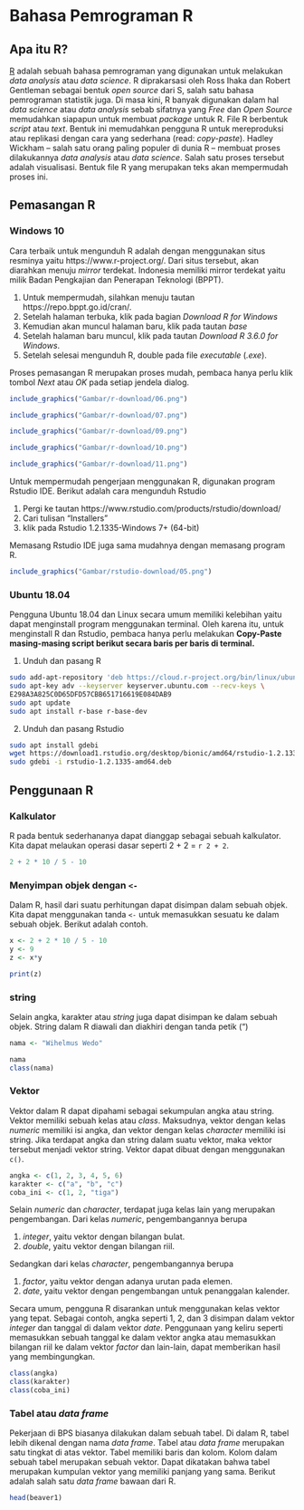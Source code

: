 # Bahasa Pemrograman R {#R}

## Apa itu R?

[R](https://www.r-project.org/) adalah sebuah bahasa pemrograman yang digunakan untuk melakukan *data analysis* atau *data science*.
R diprakarsasi oleh Ross Ihaka dan Robert Gentleman sebagai bentuk *open source* dari S, salah satu bahasa pemrograman statistik juga.
Di masa kini, R banyak digunakan dalam hal *data science* atau *data analysis* sebab sifatnya yang *Free* dan *Open Source* memudahkan siapapun untuk membuat *package* untuk R.
File R berbentuk *script* atau *text*.
Bentuk ini memudahkan  pengguna R untuk mereproduksi atau replikasi dengan cara yang sederhana (read: *copy-paste*).
Hadley Wickham -- salah satu orang paling populer di dunia R -- membuat proses dilakukannya *data analysis* atau *data science*.
Salah satu proses tersebut adalah visualisasi.
Bentuk file R yang merupakan teks akan mempermudah proses ini.

## Pemasangan R

### Windows 10 {-}

Cara terbaik untuk mengunduh R adalah dengan menggunakan situs resminya yaitu https://www.r-project.org/. Dari situs tersebut, akan diarahkan menuju *mirror* terdekat.
Indonesia memiliki mirror terdekat yaitu milik Badan Pengkajian dan Penerapan Teknologi (BPPT).

1. Untuk mempermudah, silahkan menuju tautan https://repo.bppt.go.id/cran/.
1. Setelah halaman terbuka, klik pada bagian *Download R for Windows*
1. Kemudian akan muncul halaman baru, klik pada tautan *base*
1. Setelah halaman baru muncul, klik pada tautan *Download R 3.6.0 for Windows*.
1. Setelah selesai mengunduh R, double pada file *executable* (*.exe*).

Proses pemasangan R merupakan proses mudah, pembaca hanya perlu klik tombol *Next* atau *OK* pada setiap jendela dialog.

```r
include_graphics("Gambar/r-download/06.png")
```

```r
include_graphics("Gambar/r-download/07.png")
```

```r
include_graphics("Gambar/r-download/09.png")
```

```r
include_graphics("Gambar/r-download/10.png")
```

```r
include_graphics("Gambar/r-download/11.png")
```

Untuk mempermudah pengerjaan menggunakan R, digunakan program Rstudio IDE.
Berikut adalah cara mengunduh Rstudio

1. Pergi ke tautan https://www.rstudio.com/products/rstudio/download/
2. Cari tulisan "Installers"
3. klik pada Rstudio 1.2.1335-Windows 7+ (64-bit)

Memasang Rstudio IDE juga sama mudahnya dengan memasang program R.

```r
include_graphics("Gambar/rstudio-download/05.png")
```

### Ubuntu 18.04 {-}

Pengguna Ubuntu 18.04 dan Linux secara umum memiliki kelebihan yaitu dapat menginstall program menggunakan terminal.
Oleh karena itu, untuk menginstall R dan Rstudio, pembaca hanya perlu melakukan **Copy-Paste masing-masing script berikut secara baris per baris di terminal.**

1. Unduh dan pasang R

```sh
sudo add-apt-repository 'deb https://cloud.r-project.org/bin/linux/ubuntu bionic-cran35/'
sudo apt-key adv --keyserver keyserver.ubuntu.com --recv-keys \
E298A3A825C0D65DFD57CBB651716619E084DAB9
sudo apt update
sudo apt install r-base r-base-dev
```

2. Unduh dan pasang Rstudio

```sh
sudo apt install gdebi
wget https://download1.rstudio.org/desktop/bionic/amd64/rstudio-1.2.1335-amd64.deb
sudo gdebi -i rstudio-1.2.1335-amd64.deb
```

## Penggunaan R

### Kalkulator

R pada bentuk sederhananya dapat dianggap sebagai sebuah kalkulator.
Kita dapat melaukan operasi dasar seperti 2 + 2 = `r 2 + 2`.

```r
2 + 2 * 10 / 5 - 10
```

### Menyimpan objek dengan `<-`

Dalam R, hasil dari suatu perhitungan dapat disimpan dalam sebuah objek.
Kita dapat menggunakan tanda `<-` untuk memasukkan sesuatu ke dalam sebuah objek.
Berikut adalah contoh.

```r
x <- 2 + 2 * 10 / 5 - 10
y <- 9
z <- x*y

print(z)
```

### string

Selain angka, karakter atau *string* juga dapat disimpan ke dalam sebuah objek.
String dalam R diawali dan diakhiri dengan tanda petik (")

```r
nama <- "Wihelmus Wedo"

nama
class(nama)
```

### Vektor

Vektor dalam R dapat dipahami sebagai sekumpulan angka atau string.
Vektor memiliki sebuah kelas atau *class*.
Maksudnya, vektor dengan kelas *numeric* memiliki isi angka, dan vektor dengan kelas *character* memiliki isi string.
Jika terdapat angka dan string dalam suatu vektor, maka vektor tersebut menjadi vektor string.
Vektor dapat dibuat dengan menggunakan `c()`.

```r
angka <- c(1, 2, 3, 4, 5, 6)
karakter <- c("a", "b", "c")
coba_ini <- c(1, 2, "tiga")
```

Selain *numeric* dan *character*, terdapat juga kelas lain yang merupakan pengembangan.
Dari kelas *numeric*, pengembangannya berupa

1. *integer*, yaitu vektor dengan bilangan bulat.
2. *double*, yaitu vektor dengan bilangan riil.

Sedangkan dari kelas *character*, pengembangannya berupa

1. *factor*, yaitu vektor dengan adanya urutan pada elemen.
2. *date*, yaitu vektor dengan pengembangan untuk penanggalan kalender.

Secara umum, pengguna R disarankan untuk menggunakan kelas vektor yang tepat.
Sebagai contoh, angka seperti 1, 2, dan 3 disimpan dalam vektor *integer* dan tanggal di dalam vektor *date*.
Penggunaan yang keliru seperti memasukkan sebuah tanggal ke dalam vektor angka atau memasukkan bilangan riil ke dalam vektor *factor* dan lain-lain, dapat memberikan hasil yang membingungkan.

```r
class(angka)
class(karakter)
class(coba_ini)
```

### Tabel atau *data frame*

Pekerjaan di BPS biasanya dilakukan dalam sebuah tabel.
Di dalam R, tabel lebih dikenal dengan nama *data frame*.
Tabel atau *data frame* merupakan satu tingkat di atas vektor.
Tabel memiliki baris dan kolom.
Kolom dalam sebuah tabel merupakan sebuah vektor.
Dapat dikatakan bahwa tabel merupakan kumpulan vektor yang memiliki panjang yang sama.
Berikut adalah salah satu *data frame* bawaan dari R.

```r
head(beaver1)
```

